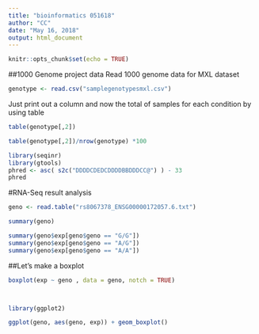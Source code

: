 ```yaml
---
title: "bioinformatics 051618"
author: "CC"
date: "May 16, 2018"
output: html_document
---
```


```r
knitr::opts_chunk$set(echo = TRUE)
```


##1000 Genome project data
Read 1000 genome data for MXL dataset

```r
genotype <- read.csv("samplegenotypesmxl.csv")
```

Just print out a column and now the total of samples for each condition by using table
```r
table(genotype[,2])
```

```r
table(genotype[,2])/nrow(genotype) *100

```




```r
library(seqinr)
library(gtools)
phred <- asc( s2c("DDDDCDEDCDDDDBBDDDCC@") ) - 33
phred
```


#RNA-Seq result analysis

```r
geno <- read.table("rs8067378_ENSG00000172057.6.txt")

summary(geno)

```


```r
summary(geno$exp[geno$geno == "G/G"])
summary(geno$exp[geno$geno == "A/G"])
summary(geno$exp[geno$geno == "A/A"])

```



##Let's make a boxplot

```r
boxplot(exp ~ geno , data = geno, notch = TRUE)




```

```r
library(ggplot2)

ggplot(geno, aes(geno, exp)) + geom_boxplot()
```





